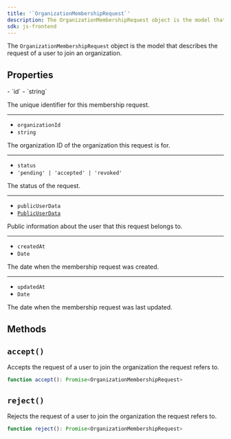 ```yaml
---
title: '`OrganizationMembershipRequest`'
description: The OrganizationMembershipRequest object is the model that describes the request of a user to join an organization.
sdk: js-frontend
---
```


The `OrganizationMembershipRequest` object is the model that describes the request of a user to join an organization.

## Properties

<Properties>
  - `id`
  - `string`

  The unique identifier for this membership request.

  ---

  - `organizationId`
  - `string`

  The organization ID of the organization this request is for.

  ---

  - `status`
  - `'pending' | 'accepted' | 'revoked'`

  The status of the request.

  ---

  - `publicUserData`
  - [`PublicUserData`](/docs/reference/javascript/types/public-user-data)

  Public information about the user that this request belongs to.

  ---

  - `createdAt`
  - `Date`

  The date when the membership request was created.

  ---

  - `updatedAt`
  - `Date`

  The date when the membership request was last updated.
</Properties>

## Methods

## `accept()`

Accepts the request of a user to join the organization the request refers to.

```typescript
function accept(): Promise<OrganizationMembershipRequest>
```

## `reject()`

Rejects the request of a user to join the organization the request refers to.

```typescript
function reject(): Promise<OrganizationMembershipRequest>
```
